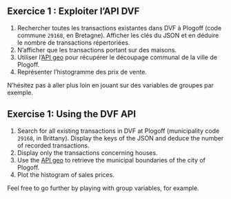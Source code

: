 ::: {.content-visible when-profile="fr"}

:::: {.callout-tip}
## Exercice 1 : Exploiter l'API DVF

1. Rechercher toutes les transactions existantes dans DVF à Plogoff (code commune `29168`, en Bretagne).
Afficher les clés du JSON et en déduire le nombre de transactions répertoriées. 
2. N'afficher que les transactions portant sur des maisons. 
3. Utiliser l'[API geo](https://api.gouv.fr/documentation/api-geo) pour
récupérer le découpage communal de la ville de Plogoff.
4. Représenter l'histogramme des prix de vente.

N'hésitez pas à aller plus loin en jouant sur des variables de
groupes par exemple.

::::

:::

::: {.content-visible when-profile="en"}

:::: {.callout-tip}
## Exercise 1: Using the DVF API

1. Search for all existing transactions in DVF at Plogoff (municipality code `29168`, in Brittany).
Display the keys of the JSON and deduce the number of recorded transactions.
2. Display only the transactions concerning houses.
3. Use the [API geo](https://api.gouv.fr/documentation/api-geo) to retrieve the municipal boundaries of the city of Plogoff.
4. Plot the histogram of sales prices.

Feel free to go further by playing with group variables, for example.

::::

:::



